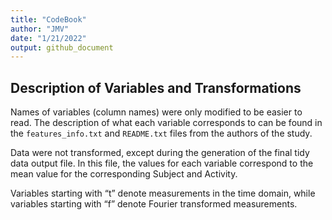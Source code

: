 ```yaml
---
title: "CodeBook"
author: "JMV"
date: "1/21/2022"
output: github_document
---
```


## Description of Variables and Transformations

Names of variables (column names) were only modified to be easier to read. The description of what each variable corresponds to can be found in the `features_info.txt` and `README.txt` files from the authors of the study.

Data were not transformed, except during the generation of the final tidy data output file. In this file, the values for each variable correspond to the mean value for the corresponding Subject and Activity.

Variables starting with "t" denote measurements in the time domain, while variables starting with "f" denote Fourier transformed measurements.